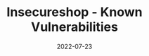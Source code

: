 ---
title: Insecureshop - Known Vulnerabilities
date: '2022-07-23'
tags: ['android','appsec','insecureshop']
draft: true
summary:  
images: []
layout: PostLayout
canonicalUrl:
---